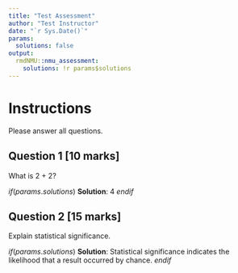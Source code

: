 ```yaml
---
title: "Test Assessment"
author: "Test Instructor"
date: "`r Sys.Date()`"
params:
  solutions: false
output: 
  rmdNMU::nmu_assessment:
    solutions: !r params$solutions
---
```


# Instructions

Please answer all questions.

## Question 1 [10 marks]

What is 2 + 2?

$if(params.solutions)$
**Solution**: 4
$endif$

## Question 2 [15 marks]

Explain statistical significance.

$if(params.solutions)$
**Solution**: Statistical significance indicates the likelihood that a result occurred by chance.
$endif$